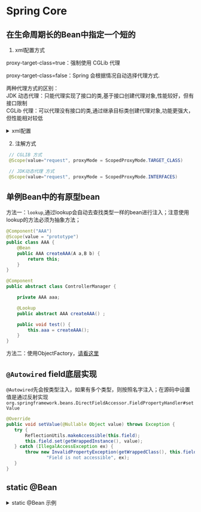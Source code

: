 # Spring Core

## 在生命周期长的Bean中指定一个短的

 1. xml配置方式

proxy-target-class=true：强制使用 CGLib 代理

proxy-target-class=false：Spring 会根据情况自动选择代理方式.


<MyHighlight color="yellow">两种代理方式的区别：</MyHighlight><br/>
<MyHighlight color="yellow">JDK 动态代理：只能代理实现了接口的类,基于接口创建代理对象,性能较好，但有接口限制</MyHighlight><br/>
<MyHighlight color="yellow">CGLib 代理：可以代理没有接口的类,通过继承目标类创建代理对象,功能更强大，但性能相对较低</MyHighlight>

<details>
	<summary>xml配置</summary>

 ```xml
 <!-- DefaultUserPreferences implements the UserPreferences interface -->
 <bean id="userPreferences" class="com.stuff.DefaultUserPreferences" scope="session">
 	<aop:scoped-proxy proxy-target-class="false"/>
 </bean>
 <bean id="userManager" class="com.stuff.UserManager">
 	<property name="userPreferences" ref="userPreferences"/>
 </bean>
 ```

</details>



2. 注解方式

```java
 // CGLIB 方式
 @Scope(value="request", proxyMode = ScopedProxyMode.TARGET_CLASS)

 // JDK动态代理 方式
 @Scope(value="request", proxyMode = ScopedProxyMode.INTERFACES)
```

 ## 单例Bean中的有原型bean

 方法一：`lookup`,通过lookup会自动去查找类型一样的bean进行注入；注意使用lookup的方法必须为抽象方法；

 ```java
 @Component("AAA")
 @Scope(value = "prototype")
 public class AAA {
     @Bean
     public AAA createAAA(A a,B b) {
         return this;
     }
 }
 
 @Component
 public abstract class ControllerManager {
 
     private AAA aaa;
 
     @Lookup
     public abstract AAA createAAA() ;
 
     public void test() {
         this.aaa = createAAA();
     }
 }
 ```

 方法二：使用ObjectFactory，[请看这里](https://halcyon666.github.io/summary/Java/Spring/IoC%20Inject2/#通过objectfactory)

 ## `@Autowired` field底层实现

 `@Autowired`先会按类型注入，如果有多个类型，则按照名字注入；在源码中设置值是通过反射实现`org.springframework.beans.DirectFieldAccessor.FieldPropertyHandler#setValue`

 ```java
 @Override
 public void setValue(@Nullable Object value) throws Exception {
 	try {
 		ReflectionUtils.makeAccessible(this.field);
 		this.field.set(getWrappedInstance(), value);
 	} catch (IllegalAccessException ex) {
 		throw new InvalidPropertyException(getWrappedClass(), this.field.getName(),
 				"Field is not accessible", ex);
 	}
 }
 ```

 ## static @Bean


<details>
    <summary>static @Bean 示例</summary>
```java
@Configuration
public class InfraConfig {

    @Bean
    public static PropertySourcesPlaceholderConfigurer placeholderConfigurer() {
        return new PropertySourcesPlaceholderConfigurer();
    }

    @Bean
    public static MyService myService(Dependency dep) {
        // 通过方法参数注入
        return new MyService(dep);
    }
}
```
</details>


特点：
- 方法不依赖配置类实例，可以在配置类实例化之前，被调用。
- <MyHighLight color="red">不能使用配置类字段注入</MyHighLight>。
- 默认仍是<MyHighLight color="red">单例</MyHighLight>，Spring会缓存对象，下次获取直接复用。
- 静态方法减少CGLIB开销。
- 只能使用构造方法或者`ApplicationContext.getBean(...)`来获取。

:::tip
适用场景：
早基础设施Bean 如PropetySourcePlaceholerConfigurer<br/>
避免循环依赖<br/>
轻量初始化 不使用CBLIB，不依赖配置类字段
:::

| 特性          | 普通 @Bean          | static @Bean           |
| ----------- | ----------------- | ---------------------- |
| 配置类依赖       | 依赖实例化后的配置类字段      | 不依赖配置类实例               |
| 可用字段注入      | ✅ 可以              | ❌ 不可以                  |
| 调用时机        | 配置类实例化后           | 配置类实例化前                |
| Spring 单例缓存 | ✅ 单例              | ✅ 单例                   |
| 适用场景        | 业务 Bean、普通依赖 Bean | 基础设施 Bean、早期初始化、避免循环依赖 |
| CGLIB 代理开销  | 有                 | 没有                     |



 ## `@Autowired`或者`@Resource`指定实现类

 1. 在某一个子实现类上使用`@Primary`指定要注入的Bean为当前的bean, 以下注入方式二选一

 ```java
 @Primary
 @Component
 public class ProtoBeanImpl implements ProtoBean{
 }
 ```

 ```java
 @Primary
 @Bean
 public ProtoBeanImpl protoBean(){
     return new ProtoBeanImpl();
 }
 ```

 2. 使用`@Qualifier("xxx")`注解 指定要注入的bean的类型

 ```java
 @Qualifier("protoBeanImpl2")
 @Autowired
 private ProtoBean bean;
 ```

 ```java
 @Autowired
 public SingleBean(@Qualifier("protoBeanImpl2") ProtoBean proto) {
     this.protoBeanImpl2 = (ProtoBeanImpl2) proto;
 }
 ```

 3. 使用`@Resource`

 ```java
 @Resource(name="protoBeanImpl2")
 private ProtoBean protoBean;
 // 和下面写法等同，不指定name，默认为变量名
 @Resource
 private ProtoBean protoBeanImpl2;
 ```

## 构造器注入

- using constructor inject,do not need other annotation if all the properties is base type ,using
   `@ConstructorProperties({"xxx","xxx",...})` to inject the value

- if just one constructor here, need' not `@Autowired`

- only one multi-argument constructor can be set `@Autowired(required = true)`

- if one more constructor are annotationed with ` @Autowired(required = false)`
  The constructor with the greatest number of dependencies that can be satisfied
   by matching beans in the Spring container will be chosen

- The `@Autowired`, `@Inject`, `@Value`, and `@Resource` annotations are handled by Spring
  BeanPostProcessor implementations


 ## 使用AspectJ注解进行AOP配置好还是xml

 使用xml配置时，将AOP配置分散了，一部分在xml中，一部分在后台的class类中。不符合DRY原则。

 使用`@AspectJ`，则将整个AOP的配置放在一个配置类中，`@AspectJ`支持额外的实例模型更丰富的组合，是每个切面成为一个模型单元。
 同时，`@AspectJ` 能被 Spring AOP 和AspectJ 解析，你可以使用AspectJ的语法去实现更加复杂的切面逻辑

 ## 闭包 和 回调

 闭包:闭包和匿名函数经常被用作同义词。但严格来说，匿名函数就是字面意义上没有被赋予名称的函数，而闭包则实际上是一个函数的实例，也就是说是存在于内存里的某个结构体。如果从实现上来看的话，匿名函数如果没有捕捉自由变量，那么它其实可以被实现为一个**函数指针**，或者直接内联到调点，如果它捕捉了自由变量那么它将是一个闭包；而闭包则意味着同时包括函数指针和环境两个关键元素。[参考出处][闭包]
 [Closure Sample][闭包]

 ```java
 public interface Adder {
     int add(int x);
 }
 
 public static Adder makeAdder(final int n) {
     return new Adder() {
         public int add(int x) {
             return x + n;
         }
     };
 }
 ```

 回调：在计算机程序设计中，回调函数，或简称回调（Callback 即call then back 被主函数调用运算后会返回主函数），是指通过参数将函数传递到它代码的，某一块可执行代码的引用[参考出处][回调]
 [Callback Sample][Callback Sample] 

 ```java
 class RemoteClass {
 
     private OnChangeListener mOnChangeListener;
 
     void makeSomeChanges() {
         /*
         .. do something here and call callback
         */
         mOnChangeListener.onChanged(this, 1);
     }
 
     public void setOnChangeListener(OnChangeListener listener) {
         mOnChangeListener = listener;
     }
 
     public interface OnChangeListener {
         void onChanged(RemoteClass remoteClass, int test);
     }
 }
 ```

 ```java
 class Test {
 
     public static void main(String[] args) {    
         RemoteClass obj = new RemoteClass();
         obj.setOnChangeListener(demoChanged);
         obj.makeSomeChanges();
     }
 	// this case remind me of spring framework lots of anonymous ObjectFactory call back
     private static RemoteClass.OnChangeListener demoChanged = new RemoteClass.OnChangeListener() {
         @Override
         public void onChanged(RemoteClass remoteClass, int incoming) {
             switch (incoming) {
                 case 1:
                     System.out.println("I will take appropriate action!");
                     break;
                 default:
                     break;
             }
         }
     };
 }
 ```

 ```java
 // callback in springframework 4.3.x 
 // @see org.springframework.beans.factory.support.AbstractBeanFactory#doGetBean
 // Create bean instance.
 if (mbd.isSingleton()) {
 	sharedInstance = getSingleton(beanName, new ObjectFactory<Object>() {
 		@Override
 		public Object getObject() throws BeansException {
 			try {
 				return createBean(beanName, mbd, args);
 			}
 			catch (BeansException ex) {
 				// Explicitly remove instance from singleton cache: It might have been put there
 				// eagerly by the creation process, to allow for circular reference resolution.
 				// Also remove any beans that received a temporary reference to the bean.
 				destroySingleton(beanName);
 				throw ex;
 			}
 		}
 	});
 	bean = getObjectForBeanInstance(sharedInstance, name, beanName, mbd);
 }
 ```

[闭包]: https://zh.wikipedia.org/wiki/%E9%97%AD%E5%8C%85_(%E8%AE%A1%E7%AE%97%E6%9C%BA%E7%A7%91%E5%AD%A6)
[回调]: https://zh.wikipedia.org/wiki/%E5%9B%9E%E8%B0%83%E5%87%BD%E6%95%B0
[Callback Sample]: https://stackoverflow.com/questions/19405421/what-is-a-callback-method-in-java-term-seems-to-be-used-loosely
[Callback Sample]: https://stackoverflow.com/questions/3805474/what-is-a-closure-does-java-have-closures


 ## `@Configurable` `@Configuration`

 `@Configuration` 是配置类

 `@Configurable` 它是一个bean所依赖的Aspect,并且不被Spring管理，但是可以自动注入

 ## Spring Boot自定义一个Event发布

 *本案例使用到了`SpEL`(Spring Express Language)表达式*

 1. 定义自己的事件`MyEvent`


 ```java
 /**
  * @Author: WhaleFall541
  * @Date: 2021/7/12 21:38
  */
 public class MyEvent extends ApplicationEvent {
     private final String address;
     private final String content;
     public MyEvent(Object source, String address, String content) {
         super(source);
         this.address = address;
         this.content = content;
     }
     // getter and setter omit
     @Override
     public String toString() {
         return "MyEvent{" +
                 "address='" + address + '\'' +
                 ", content='" + content + '\'' +
                 '}';
     }
 }
 ```


 2. 自定义事件发布类`MyEventPublish`


 ```java
 /**
  * @Author: WhaleFall541
  * @Date: 2021/7/12 21:41
  */
 @Component
 public class MyEventPublish implements ApplicationEventPublisherAware {
     private ApplicationEventPublisher publisher;
 
     @Override
     public void setApplicationEventPublisher(ApplicationEventPublisher applicationEventPublisher) {
         this.publisher = applicationEventPublisher;
     }
 
     public void publish(String address, String content) {
         if ("aaa".equals(address)) {
             publisher.publishEvent(new MyEvent(this, address, content));
             return;
         }
     }
 }
 ```

 3. 编写事件监听类


 ```java
 /**
  * @Author: WhaleFall541
  * @Date: 2021/7/12 21:38
  */
 @Component
 public class MyListener implements ApplicationEventPublisherAware {
     private Log log = LogFactory.getLog(MyListener.class);
 
     // SpEL #a0 代表第一个入参
     // @EventListener(condition = "#a0.content == 'foo'")
     
     // SpEL #event  代表名称相同的参数
     // @EventListener(condition = "#event.content == 'foo'")
     
     // 如果要表示一个对象要使用@XXX testMethod为容器中bean的名字
     @EventListener(condition = "@testMethod.test().equals(#a0.content)")
     
     // @EventListener({ContextStartedEvent.class, ContextRefreshedEvent.class})
     public void process(MyEvent event) {
         System.err.println("event test is ok " + event);
     }
 }
 ```

 

`TestMethod` 类


```java
 @Component
 public class TestMethod {
     public List<String> test() {
         List<String> al = new ArrayList();
         al.add("foo");
         al.add("fool");
         return al;
     }
 }
```

 4. 测试类

 注意要引入依赖,此处列举`gradle`依赖配置 `testImplementation 'org.springframework.boot:spring-boot-starter-test'`

```java
@SpringBootTest
class Charter1Tests implements ApplicationContextAware {
@Test
 void testApplicationEvent() {
     MyEventPublish bean = context.getBean(MyEventPublish.class);
     bean.publish("aaa", "foo");
 }
}
```



<TailProtocal />
